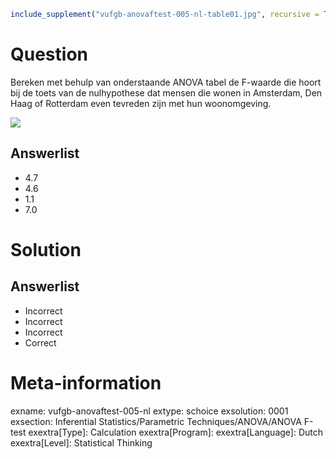 ```{r, echo = FALSE, results = "hide"}
include_supplement("vufgb-anovaftest-005-nl-table01.jpg", recursive = TRUE)
```

Question
========

Bereken met behulp van onderstaande ANOVA tabel de F-waarde die hoort bij de toets van de nulhypothese dat mensen die wonen in Amsterdam, Den Haag of Rotterdam even tevreden zijn met hun woonomgeving.

![](vufgb-anovaftest-005-nl-table01.jpg)
  
Answerlist
----------
* 4.7
* 4.6
* 1.1
* 7.0

Solution
========

Answerlist
----------
* Incorrect
* Incorrect
* Incorrect
* Correct

Meta-information
================
exname: vufgb-anovaftest-005-nl
extype: schoice
exsolution: 0001
exsection: Inferential Statistics/Parametric Techniques/ANOVA/ANOVA F-test
exextra[Type]: Calculation
exextra[Program]: 
exextra[Language]: Dutch
exextra[Level]: Statistical Thinking